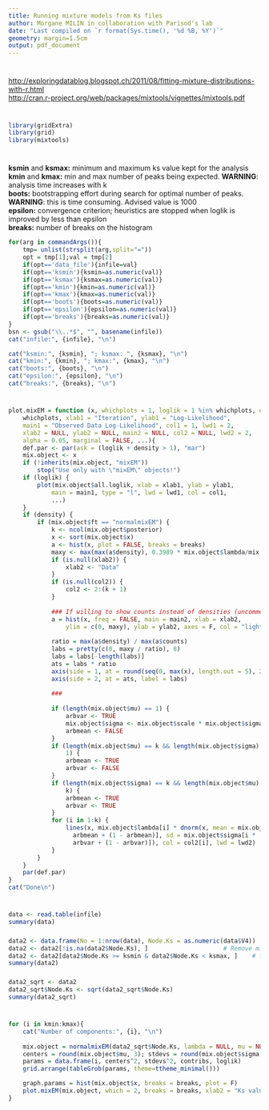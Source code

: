 ---
title: Running mixture models from Ks files
author: Morgane MILIN in collaboration with Parisod's lab
date: "Last compiled on `r format(Sys.time(), '%d %B, %Y')`"
geometry: margin=1.5cm
output: pdf_document
---
\rule{1\linewidth}{0.5pt}

# \textcolor{blue}{Documentation}
<http://exploringdatablog.blogspot.ch/2011/08/fitting-mixture-distributions-with-r.html>  
<http://cran.r-project.org/web/packages/mixtools/vignettes/mixtools.pdf>  
\rule{1\linewidth}{0.5pt}

# \textcolor{blue}{Library}
```{r, echo=F}
library(gridExtra)
library(grid)
library(mixtools)
```
\rule{1\linewidth}{0.5pt}

# \textcolor{blue}{Parameters}
**ksmin** and **ksmax:** minimum and maximum ks value kept for the analysis  
**kmin** and **kmax:** min and max number of peaks being expected. **WARNING**: analysis time increases with k  
**boots:** bootstrapping effort during search for optimal number of peaks. **WARNING**: this is time consuming. Advised value is 1000  
**epsilon:** convergence criterion; heuristics are stopped when loglik is improved by less than epsilon  
**breaks:** number of breaks on the histogram  

```{r, echo=F}
for(arg in commandArgs()){
	tmp= unlist(strsplit(arg,split="="))
	opt = tmp[1];val = tmp[2]
	if(opt=='data_file'){infile=val}
	if(opt=='ksmin'){ksmin=as.numeric(val)}
	if(opt=='ksmax'){ksmax=as.numeric(val)}
	if(opt=='kmin'){kmin=as.numeric(val)}
	if(opt=='kmax'){kmax=as.numeric(val)}
	if(opt=='boots'){boots=as.numeric(val)}
	if(opt=='epsilon'){epsilon=as.numeric(val)}
	if(opt=='breaks'){breaks=as.numeric(val)}
}
bsn <- gsub("\\..*$", "", basename(infile))
cat("infile:", {infile}, "\n")

cat("ksmin:", {ksmin}, "; ksmax: ", {ksmax}, "\n")
cat("kmin:", {kmin}, "; kmax:", {kmax}, "\n")
cat("boots:", {boots}, "\n")
cat("epsilon:", {epsilon}, "\n")
cat("breaks:", {breaks}, "\n")
```
\rule{1\linewidth}{0.5pt}

# \textcolor{blue}{Functions}
```{r, echo=F}
plot.mixEM = function (x, whichplots = 1, loglik = 1 %in% whichplots, density = 2 %in% 
    whichplots, xlab1 = "Iteration", ylab1 = "Log-Likelihood", 
    main1 = "Observed Data Log-Likelihood", col1 = 1, lwd1 = 2, 
    xlab2 = NULL, ylab2 = NULL, main2 = NULL, col2 = NULL, lwd2 = 2, 
    alpha = 0.05, marginal = FALSE, ...){
    def.par <- par(ask = (loglik + density > 1), "mar")
    mix.object <- x
    if (!inherits(mix.object, "mixEM")) 
        stop("Use only with \"mixEM\" objects!")
    if (loglik) {
        plot(mix.object$all.loglik, xlab = xlab1, ylab = ylab1, 
            main = main1, type = "l", lwd = lwd1, col = col1, 
            ...)
    }
    if (density) {
        if (mix.object$ft == "normalmixEM") {
            k <- ncol(mix.object$posterior)
            x <- sort(mix.object$x)
            a <- hist(x, plot = FALSE, breaks = breaks)
            maxy <- max(max(a$density), 0.3989 * mix.object$lambda/mix.object$sigma)
            if (is.null(xlab2)) {
                xlab2 <- "Data"
            }
            if (is.null(col2)) {
                col2 <- 2:(k + 1)
            }
            
            ### If willing to show counts instead of densities (uncomment to use)
            a = hist(x, freq = FALSE, main = main2, xlab = xlab2, 
                ylim = c(0, maxy), ylab = ylab2, axes = F, col = "light grey", ...)
                
            ratio = max(a$density) / max(a$counts)
            labs = pretty(c(0, maxy / ratio), 8)
            labs = labs[-length(labs)]
            ats = labs * ratio
            axis(side = 1, at = round(seq(0, max(x), length.out = 5), 2))
            axis(side = 2, at = ats, label = labs)
            
            ###
            
            if (length(mix.object$mu) == 1) {
                arbvar <- TRUE
                mix.object$sigma <- mix.object$scale * mix.object$sigma
                arbmean <- FALSE
            }
            if (length(mix.object$mu) == k && length(mix.object$sigma) == 
                1) {
                arbmean <- TRUE
                arbvar <- FALSE
            }
            if (length(mix.object$sigma) == k && length(mix.object$mu) == 
                k) {
                arbmean <- TRUE
                arbvar <- TRUE
            }
            for (i in 1:k) {
                lines(x, mix.object$lambda[i] * dnorm(x, mean = mix.object$mu[i * 
                  arbmean + (1 - arbmean)], sd = mix.object$sigma[i * 
                  arbvar + (1 - arbvar)]), col = col2[i], lwd = lwd2)
            }
        }
    }
    par(def.par)
}
cat("Done\n")
```
\rule{1\linewidth}{0.5pt}


# \textcolor{blue}{Import dataset}
### \textcolor{red}{Dataset:}
```{r, echo=F}
data <- read.table(infile)
summary(data)
```

### \textcolor{red}{Filtered dataset:}
```{r, echo=F}
data2 <- data.frame(No = 1:nrow(data), Node.Ks = as.numeric(data$V4)) 	# Retrieve Ks value
data2 <- data2[!is.na(data2$Node.Ks), ]						# Remove missing Ks value
data2 <- data2[data2$Node.Ks >= ksmin & data2$Node.Ks < ksmax, ] 	# focus on a range 
summary(data2)
```

### \textcolor{red}{Filtered LOG transformed dataset:}
```{r, echo=F}
data2_sqrt <- data2
data2_sqrt$Node.Ks <- sqrt(data2_sqrt$Node.Ks)
summary(data2_sqrt)
```
\rule{1\linewidth}{0.5pt}

\newpage
# \textcolor{blue}{Estimate parameters (mixture of normal distributions)}
## \textcolor{red}{No transformation}
```{r, echo=F, fig.width=7, fig.height=7}
for (i in kmin:kmax){
	cat("Number of components:", {i}, "\n")
	
	mix.object = normalmixEM(data2_sqrt$Node.Ks, lambda = NULL, mu = NULL, sigma = NULL, k = i, epsilon = epsilon)
	centers = round(mix.object$mu, 3); stdevs = round(mix.object$sigma, 3); contribs = round(mix.object$lambda, 3); loglik = mix.object$loglik
	params = data.frame(i, centers^2, stdevs^2, contribs, loglik)
	grid.arrange(tableGrob(params, theme=ttheme_minimal()))

	graph.params = hist(mix.object$x, breaks = breaks, plot = F)
	plot.mixEM(mix.object, which = 2, breaks = breaks, xlab2 = "Ks values", ylab2 = "Number of duplicates")
}
```

